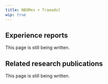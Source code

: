 ---
title: NBOMes + Tramadol
wip: true
---

## Experience reports

This page is still being written.

## Related research publications

This page is still being written.

